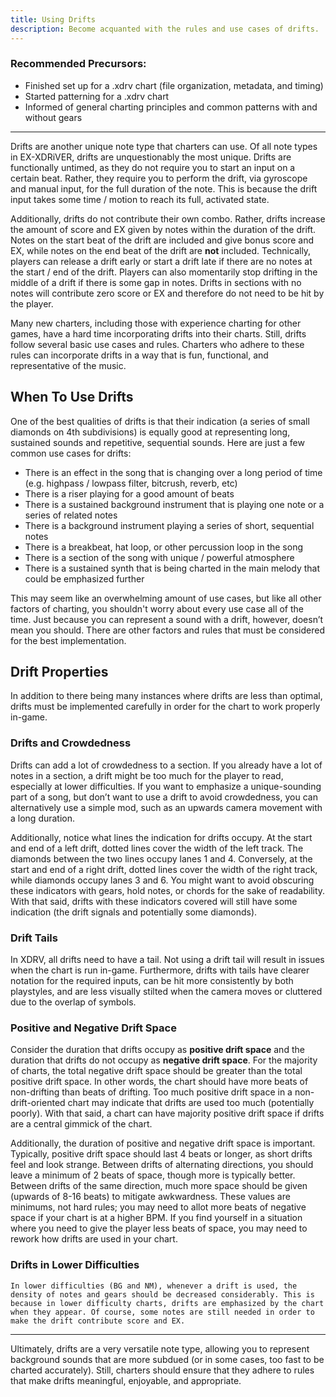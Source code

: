 ```yaml
---
title: Using Drifts
description: Become acquanted with the rules and use cases of drifts.
---
```


### Recommended Precursors:

- Finished set up for a .xdrv chart (file organization, metadata, and timing)
- Started patterning for a .xdrv chart
- Informed of general charting principles and common patterns with and without gears

---
 
Drifts are another unique note type that charters can use. Of all note types in EX-XDRiVER, drifts are unquestionably the most unique. Drifts are functionally untimed, as they do not require you to start an input on a certain beat. Rather, they require you to perform the drift, via gyroscope and manual input, for the full duration of the note. This is because the drift input takes some time / motion to reach its full, activated state.

Additionally, drifts do not contribute their own combo. Rather, drifts increase the amount of score and EX given by notes within the duration of the drift. Notes on the start beat of the drift are included and give bonus score and EX, while notes on the end beat of the drift are **not** included. Technically, players can release a drift early or start a drift late if there are no notes at the start / end of the drift. Players can also momentarily stop drifting in the middle of a drift if there is some gap in notes. Drifts in sections with no notes will contribute zero score or EX and therefore do not need to be hit by the player.

Many new charters, including those with experience charting for other games, have a hard time incorporating drifts into their charts. Still, drifts follow several basic use cases and rules. Charters who adhere to these rules can incorporate drifts in a way that is fun, functional, and representative of the music.
 
## When To Use Drifts

One of the best qualities of drifts is that their indication (a series of small diamonds on 4th subdivisions) is equally good at representing long, sustained sounds and repetitive, sequential sounds. Here are just a few common use cases for drifts:

- There is an effect in the song that is changing over a long period of time (e.g. highpass / lowpass filter, bitcrush, reverb, etc)
- There is a riser playing for a good amount of beats
- There is a sustained background instrument that is playing one note or a series of related notes
- There is a background instrument playing a series of short, sequential notes
- There is a breakbeat, hat loop, or other percussion loop in the song
- There is a section of the song with unique / powerful atmosphere
- There is a sustained synth that is being charted in the main melody that could be emphasized further

This may seem like an overwhelming amount of use cases, but like all other factors of charting, you shouldn't worry about every use case all of the time. Just because you can represent a sound with a drift, however, doesn’t mean you should. There are other factors and rules that must be considered for the best implementation.

## Drift Properties

In addition to there being many instances where drifts are less than optimal, drifts must be implemented carefully in order for the chart to work properly in-game.

### Drifts and Crowdedness

Drifts can add a lot of crowdedness to a section. If you already have a lot of notes in a section, a drift might be too much for the player to read, especially at lower difficulties. If you want to emphasize a unique-sounding part of a song, but don’t want to use a drift to avoid crowdedness, you can alternatively use a simple mod, such as an upwards camera movement with a long duration.

Additionally, notice what lines the indication for drifts occupy. At the start and end of a left drift, dotted lines cover the width of the left track. The diamonds between the two lines occupy lanes 1 and 4. Conversely, at the start and end of a right drift, dotted lines cover the width of the right track, while diamonds occupy lanes 3 and 6. You might want to avoid obscuring these indicators with gears, hold notes, or chords for the sake of readability. With that said, drifts with these indicators covered will still have some indication (the drift signals and potentially some diamonds).

### Drift Tails

In XDRV, all drifts need to have a tail. Not using a drift tail will result in issues when the chart is run in-game. Furthermore, drifts with tails have clearer notation for the required inputs, can be hit more consistently by both playstyles, and are less visually stilted when the camera moves or cluttered due to the overlap of symbols.

### Positive and Negative Drift Space

Consider the duration that drifts occupy as **positive drift space** and the duration that drifts do not occupy as **negative drift space**. For the majority of charts, the total negative drift space should be greater than the total positive drift space. In other words, the chart should have more beats of non-drifting than beats of drifting. Too much positive drift space in a non-drift-oriented chart may indicate that drifts are used too much (potentially poorly). With that said, a chart can have majority positive drift space if drifts are a central gimmick of the chart.

Additionally, the duration of positive and negative drift space is important. Typically, positive drift space should last 4 beats or longer, as short drifts feel and look strange. Between drifts of alternating directions, you should leave a minimum of 2 beats of space, though more is typically better. Between drifts of the same direction, much more space should be given (upwards of 8-16 beats) to mitigate awkwardness. These values are minimums, not hard rules; you may need to allot more beats of negative space if your chart is  at a higher BPM. If you find yourself in a situation where you need to give the player less beats of space, you may need to rework how drifts are used in your chart.

### Drifts in Lower Difficulties
	In lower difficulties (BG and NM), whenever a drift is used, the density of notes and gears should be decreased considerably. This is because in lower difficulty charts, drifts are emphasized by the chart when they appear. Of course, some notes are still needed in order to make the drift contribute score and EX.

---

Ultimately, drifts are a very versatile note type, allowing you to represent background sounds that are more subdued (or in some cases, too fast to be charted accurately). Still, charters should ensure that they adhere to rules that make drifts meaningful, enjoyable, and appropriate.
